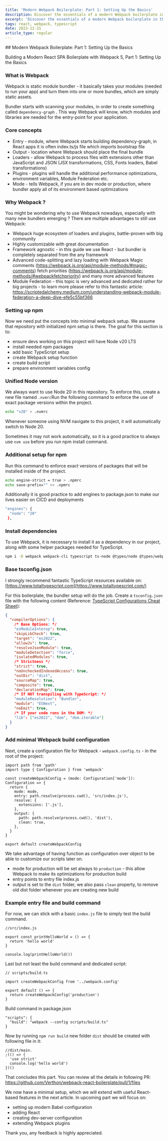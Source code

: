 ```yaml
---
title: 'Modern Webpack Boilerplate: Part 1: Setting Up the Basics'
description: Discover the essentials of a modern Webpack boilerplate in this introductory article. Learn the crucial steps for a basic setup that can transform the way you develop and manage web applications, laying a solid foundation for more advanced techniques.
excerpt: 'Discover the essentials of a modern Webpack boilerplate in this introductory article. Learn the crucial steps for a basic setup that can transform the way you develop and manage web applications, laying a solid foundation for more advanced techniques.'
tags: react, webpack, typescript
date: 2023-12-31
article_type: regular
---
```



<ArticleWrapper>
<ArticleHeader>
## Modern Webpack Boilerplate: Part 1: Setting Up the Basics
</ArticleHeader>

<ArticleContent>

Building a Modern React SPA Boilerplate with Webpack 5, Part 1: Setting Up the Basics

### What is Webpack

Webpack is static module bundler - it basically takes your modules (needed to run your app) and turn them into one or more bundles, which are simply static assets.

Bundler starts with scanning your modules, in order to create something called `dependency-graph` . This way Webpack will know, which modules and libraries are needed for the entry-point for your application.

### Core concepts

- Entry - module, where Webpack starts building dependency-graph, in React apps it is often index.ts/js file which imports bootstrap file
- Output - location where Webpack should place the final bundle
- Loaders - allow Webpack to process files with extensions other than JavaScript and JSON (JSX transformations, CSS, Fonts loaders, Babel transformations)
- Plugins - plugins will handle the additional performance optimizations, environment variables, Module Federation etc.
- Mode - tells Webpack, if you are in dev mode or production, where bundler apply all of its environment based optimizations

### Why Webpack ?

You might be wondering why to use Webpack nowadays, especially with many new bundlers emerging ? There are multiple advantages to still use Webpack:

- Webpack huge ecosystem of loaders and plugins, battle-proven with big community
- Highly customizable with great documentation
- Framework agnostic - in this guide we use React - but bundler is completely separated from the any framework
- Advanced code-splitting and lazy loading with Webpack Magic comments (https://webpack.js.org/api/module-methods/#magic-comments) fetch priorities (https://webpack.js.org/api/module-methods/#webpackfetchpriority) and many more advanced features
- Module Federation - this topic is very advanced and dedicated rather for big projects - to learn more please refer to this fantastic article: https://scriptedalchemy.medium.com/understanding-webpack-module-federation-a-deep-dive-efe5c55bf366

### Setting up npm

Now we need put the concepts into minimal webpack setup. We assume that repository with initialized npm setup is there. The goal for this section is to:

- ensure devs working on this project will have Node v20 LTS
- install needed npm packages
- add basic TypeScript setup
- create Webpack setup function
- create build script
- prepare environment variables config

### Unified Node version

We always want to use Node 20 in this repository. To enforce this, create a new file named `.nvmrc`Run the following command to enforce the use of exact package versions within the project.

```bash
echo "v20" > .nvmrc
```

Whenever someone using NVM navigate to this project, it will automatically switch to Node 20.

Sometimes it may not work automatically, so it is a good practice to always use `nvm use` before you run npm install command.

### Additional setup for npm

Run this command to enforce exact versions of packages that will be installed inside of the project.

```bash
echo engine-strict = true > .npmrc
echo save-prefix="" >> .npmrc
```

Additionally it is good practice to add engines to package.json to make our lives easier on CICD and deployments

```bash
"engines": {
  "node": "20"
 },
```

### Install dependencies

To use Webpack, it is necessary to install it as a dependency in our project, along with some helper packages needed for TypeScript.

```bash
npm i -D webpack webpack-cli typescript ts-node @types/node @types/webpack
```

### Base tsconfig.json

I strongly recommend fantastic TypeScript resources available on: [https://www.totaltypescript.com](https://www.totaltypescript.com/)

For this boilerplate, the bundler setup will do the job. Create a `tsconfig.json` file with the following content (Reference: [TypeScript Configurations Cheat Sheet](https://www.totaltypescript.com/tsconfig-cheat-sheet)):

```json
{
  "compilerOptions": {
    /* Base Options: */
    "esModuleInterop": true,
    "skipLibCheck": true,
    "target": "es2022",
    "allowJs": true,
    "resolveJsonModule": true,
    "moduleDetection": "force",
    "isolatedModules": true,
    /* Strictness */
    "strict": true,
    "noUncheckedIndexedAccess": true,
    "outDir": "dist",
    "sourceMap": true,
    "composite": true,
    "declarationMap": true,
    /* If NOT transpiling with TypeScript: */
    "moduleResolution": "Bundler",
    "module": "ESNext",
    "noEmit": true,
    /* If your code runs in the DOM: */
    "lib": ["es2022", "dom", "dom.iterable"]
  }
}
```

### Add minimal Webpack build configuration

Next, create a configuration file for Webpack - `webpack.config.ts` - in the root of the project:

```tsx
import path from 'path'
import type { Configuration } from 'webpack'

const createWebpackConfig = (mode: Configuration['mode']): Configuration => {
  return {
    mode: mode,
    entry: path.resolve(process.cwd(), 'src/index.js'),
    resolve: {
      extensions: ['.js'],
    },
    output: {
      path: path.resolve(process.cwd(), 'dist'),
      clean: true,
    },
  }
}

export default createWebpackConfig
```

We take advantage of having function as configuration over object to be able to customize our scripts later on.

- mode for production will be set always to `production` - this allow Webpack to make its optimizations for production build
- entry points to entry file index.js
- output is set to the `dist` folder, we also pass `clean` property, to remove old dist folder whenever you are creating new build

### Example entry file and build command

For now, we can stick with a basic `index.js` file to simply test the build command.

```tsx
//src/index.js

export const printHelloWorld = () => {
  return 'hello world'
}

console.log(printHelloWorld())
```

Last but not least the build command and dedicated script:

```tsx
// scripts/build.ts

import createWebpackConfig from '../webpack.config'

export default () => {
  return createWebpackConfig('production')
}
```

Build command in package.json

```tsx
"scripts": {
  "build": "webpack --config scripts/build.ts"
}
```

Now by running `npm run build` new folder `dist` should be created with following file in it:

```tsx
//dist/main.
;(() => {
  'use strict'
  console.log('hello world')
})()
```

That concludes this part. You can review all the details in following PR: https://github.com/Verthon/webpack-react-boilerplate/pull/1/files

We now have a minimal setup, which we will extend with useful React-based features in the next article. In upcoming part we will focus on:

- setting up modern Babel configuration
- adding React
- creating dev-server configuration
- extending Webpack plugins

Thank you, any feedback is highly appreciated.

</ArticleContent>

</ArticleWrapper>
